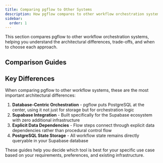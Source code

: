 ```yaml
---
title: Comparing pgflow to Other Systems
description: How pgflow compares to other workflow orchestration systems
sidebar:
  order: 1
---
```



This section compares pgflow to other workflow orchestration systems, helping you understand the architectural differences, trade-offs, and when to choose each approach.

## Comparison Guides

<CardGrid>
  <LinkCard
    title="pgflow vs DBOS"
    description="How pgflow compares to DBOS for Postgres-based workflow orchestration"
    href="/comparisons/dbos/"
  />

  <LinkCard
    title="pgflow vs Trigger.dev"
    description="How pgflow compares to Trigger.dev for workflow orchestration"
    href="/comparisons/trigger/"
  />

  <LinkCard
    title="pgflow vs Inngest"
    description="How pgflow compares to Inngest for workflow orchestration"
    href="/comparisons/inngest/"
  />
</CardGrid>

## Key Differences

When comparing pgflow to other workflow systems, these are the most important architectural differences:

1. **Database-Centric Orchestration** - pgflow puts PostgreSQL at the center, using it not just for storage but for orchestration logic
1. **Supabase Integration** - Built specifically for the Supabase ecosystem with zero additional infrastructure
1. **Explicit Data Dependencies** - Flow steps connect through explicit data dependencies rather than procedural control flow
1. **PostgreSQL State Storage** - All workflow state remains directly queryable in your Supabase database

These guides help you decide which tool is best for your specific use case based on your requirements, preferences, and existing infrastructure.
